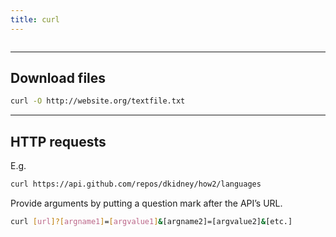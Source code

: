 ```yaml
---
title: curl
---
```


```r
```

*********************************************************************

## Download files

```sh
curl -O http://website.org/textfile.txt
```

*********************************************************************

## HTTP requests

E.g. 

```sh
curl https://api.github.com/repos/dkidney/how2/languages
```

Provide arguments by putting a question mark after the API’s URL.

```sh
curl [url]?[argname1]=[argvalue1]&[argname2]=[argvalue2]&[etc.]
```